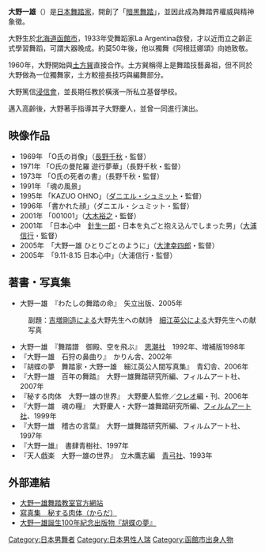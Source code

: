 {{Infobox Person
|name        = 大野一雄
|image       = Kazuo Ohno.jpg
|alt         = 
|caption     = 
|birth_date  = {{Birth date|1906|10|27}}
|birth_place = [[日本|日本]][[北海道|北海道]][[函館市|函館市]]
|death_date  = {{Death date and age|2010|6|1|1906|10|27}}
|death_place = {{JPN}}[[神奈川縣|神奈川縣]][[横滨市|横滨市]]
|other_names = 
|known_for   = 
|occupation  = [[舞踏|舞踏家]]
|nationality = 
}}
{{japanese|japanese=大野 一雄|kana=おおの かずお|romaji=Ohno Kazuo}}
'''大野一雄'''（{{bd|1906年|10月27日|2010年|6月1日|catIdx=Ohno Kazuo}}）是[[日本|日本]][[舞踏|舞踏家]]，開創了「[[暗黑舞踏|暗黑舞踏]]」，並因此成為舞踏界權威與精神象徵。

大野生於[[北海道|北海道]][[函館市|函館市]]，1933年受舞蹈家La Argentina啟發，才以近而立之齡正式學習舞蹈，可謂大器晚成。約莫50年後，他以獨舞《阿根廷娜頌》向她致敬。

1960年，大野開始與[[土方巽|土方巽]]直接合作。土方巽稱得上是舞踏技藝鼻祖，但不同於大野做為一位獨舞家，土方較擅長技巧與編舞部分。

大野篤信[[浸信會|浸信會]]，並長期任教於橫濱一所私立基督學校。

邁入高齡後，大野著手指導其子大野慶人，並曾一同進行演出。

==映像作品==
*1969年 「O氏の肖像」（[[長野千秋|長野千秋]]・監督）
*1971年 「O氏の曼陀羅 遊行夢華」（長野千秋・監督）
*1973年 「O氏の死者の書」（長野千秋・監督）
*1991年 「魂の風景」
*1995年 「KAZUO OHNO」（[[ダニエル・シュミット|ダニエル・シュミット]]・監督）
*1996年 「書かれた顔」（ダニエル・シュミット・監督）
*2001年 「001001」（[[大木裕之|大木裕之]]・監督）
*2001年　｢日本心中　[[針生一郎|針生一郎]]・日本を丸ごと抱え込んでしまった男」（[[大浦信行|大浦信行]]・監督）
*2005年　｢大野一雄 ひとりごとのように」（[[大津幸四郎|大津幸四郎]]・監督）
*2005年　｢9.11-8.15 日本心中」（大浦信行・監督）

==著書・写真集==
*大野一雄　『わたしの舞踏の命』　矢立出版、2005年
:副題：[[吉増剛造|吉増剛造]]による大野先生への献詩　[[細江英公|細江英公]]による大野先生への献写真
*大野一雄　『舞踏譜　御殿、空を飛ぶ』　[[思潮社|思潮社]]　1992年、増補版1998年
*『大野一雄　石狩の鼻曲り』　かりん舎、2002年
*『胡蝶の夢　舞踏家・大野一雄　細江英公人間写真集』　青幻舎、2006年
*『大野一雄　百年の舞踏』　大野一雄舞踏研究所編、フィルムアート社、2007年
*『秘する肉体　大野一雄の世界』　大野慶人監修／[[クレオ|クレオ]]編・刊、2006年
*『大野一雄　魂の糧』　大野慶人・大野一雄舞踏研究所編、[[フィルムアート社|フィルムアート社]]、1999年
*『大野一雄　稽古の言葉』　大野一雄舞踏研究所編、フィルムアート社、1997年
*『大野一雄』　書肆青樹社、1997年
*『天人戯楽　大野一雄の世界』　立木鷹志編　[[青弓社|青弓社]]、1993年
== 外部連結 ==
*[http://www.kazuoohnodancestudio.com/ 大野一雄舞踏教室官方網站]{{Wayback|url=http://www.kazuoohnodancestudio.com/ |date=20060902110009 }}
*[https://web.archive.org/web/20100512165650/http://kazuoohno-exhibition.com/ 寫真集　秘する肉体（からだ）]
*[https://web.archive.org/web/20100325093711/http://seigensha.com/books/kocho/ 大野一雄誕生100年紀念出版物『胡蝶の夢』]

{{Authority control}}
{{DEFAULTSORT:Ohno Kazuo}}
[[Category:日本男舞者|Category:日本男舞者]]
[[Category:日本男性人瑞|Category:日本男性人瑞]]
[[Category:函館市出身人物|Category:函館市出身人物]]